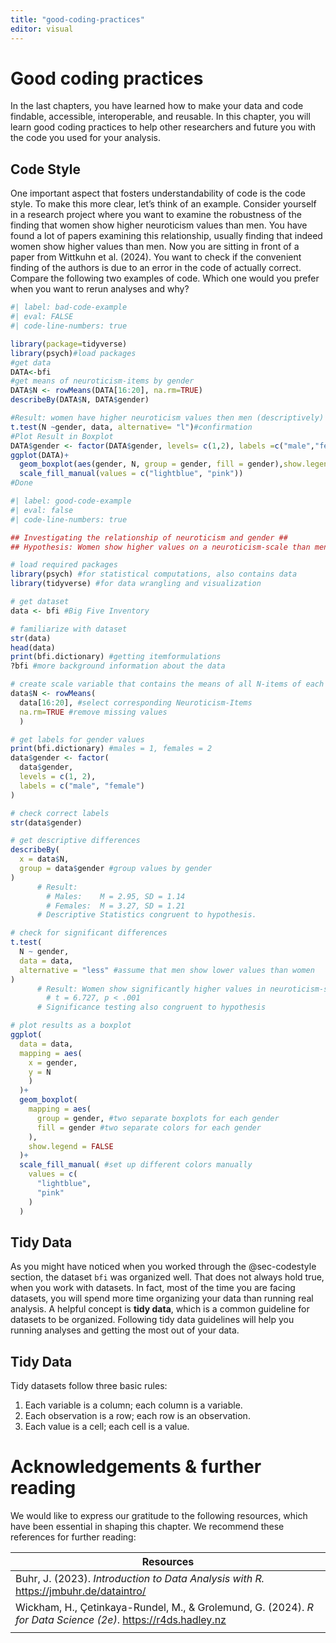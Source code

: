 ```yaml
---
title: "good-coding-practices"
editor: visual
---
```


# Good coding practices

In the last chapters, you have learned how to make your data and code findable, accessible, interoperable, and reusable. In this chapter, you will learn good coding practices to help other researchers and future you with the code you used for your analysis.

## Code Style {#sec-codestyle}

One important aspect that fosters understandability of code is the code style. To make this more clear, let's think of an example. Consider yourself in a research project where you want to examine the robustness of the finding that women show higher neuroticism values than men. You have found a lot of papers examining this relationship, usually finding that indeed women show higher values than men. Now you are sitting in front of a paper from Wittkuhn et al. (2024). You want to check if the convenient finding of the authors is due to an error in the code of actually correct. Compare the following two examples of code. Which one would you prefer when you want to rerun analyses and why?

```r
#| label: bad-code-example
#| eval: FALSE
#| code-line-numbers: true

library(package=tidyverse)
library(psych)#load packages
#get data
DATA<-bfi
#get means of neuroticism-items by gender
DATA$N <- rowMeans(DATA[16:20], na.rm=TRUE)
describeBy(DATA$N, DATA$gender)

#Result: women have higher neuroticism values then men (descriptively)
t.test(N ~gender, data, alternative= "l")#confirmation
#Plot Result in Boxplot
DATA$gender <- factor(DATA$gender, levels= c(1,2), labels =c("male","female"))
ggplot(DATA)+
  geom_boxplot(aes(gender, N, group = gender, fill = gender),show.legend = F)+
  scale_fill_manual(values = c("lightblue", "pink"))
#Done
```

```r
#| label: good-code-example
#| eval: false
#| code-line-numbers: true

## Investigating the relationship of neuroticism and gender ##
## Hypothesis: Women show higher values on a neuroticism-scale than men ##

# load required packages
library(psych) #for statistical computations, also contains data
library(tidyverse) #for data wrangling and visualization

# get dataset
data <- bfi #Big Five Inventory

# familiarize with dataset
str(data)
head(data)
print(bfi.dictionary) #getting itemformulations
?bfi #more background information about the data

# create scale variable that contains the means of all N-items of each person
data$N <- rowMeans(
  data[16:20], #select corresponding Neuroticism-Items
  na.rm=TRUE #remove missing values
  )

# get labels for gender values
print(bfi.dictionary) #males = 1, females = 2
data$gender <- factor(
  data$gender,
  levels = c(1, 2),
  labels = c("male", "female")
)

# check correct labels
str(data$gender)

# get descriptive differences
describeBy(
  x = data$N,
  group = data$gender #group values by gender
)
      # Result:
        # Males:    M = 2.95, SD = 1.14
        # Females:  M = 3.27, SD = 1.21
      # Descriptive Statistics congruent to hypothesis.

# check for significant differences
t.test(
  N ~ gender,
  data = data,
  alternative = "less" #assume that men show lower values than women
)
      # Result: Women show significantly higher values in neuroticism-scale than men. 
        # t = 6.727, p < .001
      # Significance testing also congruent to hypothesis

# plot results as a boxplot
ggplot(
  data = data,
  mapping = aes(
    x = gender,
    y = N
    )
  )+
  geom_boxplot(
    mapping = aes(
      group = gender, #two separate boxplots for each gender
      fill = gender #two separate colors for each gender
    ), 
    show.legend = FALSE
  )+
  scale_fill_manual( #set up different colors manually
    values = c(
      "lightblue",
      "pink"
    )
  )
```

## Tidy Data

As you might have noticed when you worked through the @sec-codestyle section, the dataset `bfi` was organized well. That does not always hold true, when you work with datasets. In fact, most of the time you are facing datasets, you will spend more time organizing your data than running real analysis. A helpful concept is **tidy data**, which is a common guideline for datasets to be organized. Following tidy data guidelines will help you running analyses and getting the most out of your data.

::: callout-important
## Tidy Data

Tidy datasets follow three basic rules:

1.  Each variable is a column; each column is a variable.
2.  Each observation is a row; each row is an observation.
3.  Each value is a cell; each cell is a value.
:::

# Acknowledgements & further reading

We would like to express our gratitude to the following resources, which have been essential in shaping this chapter. We recommend these references for further reading:

| Resources |
|----|
| Buhr, J. (2023). *Introduction to Data Analysis with R.* <https://jmbuhr.de/dataintro/> |
| Wickham, H., Çetinkaya-Rundel, M., & Grolemund, G. (2024). *R for Data Science (2e)*. <https://r4ds.hadley.nz> |
|  |
